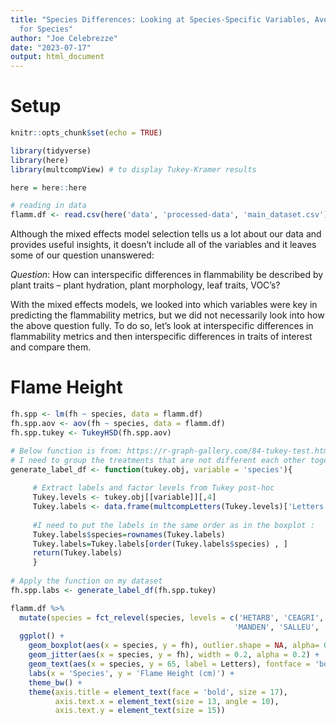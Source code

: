 ```yaml
---
title: "Species Differences: Looking at Species-Specific Variables, Average Values
  for Species"
author: "Joe Celebrezze"
date: "2023-07-17"
output: html_document
---
```


# Setup
```r
knitr::opts_chunk$set(echo = TRUE)

library(tidyverse)
library(here)
library(multcompView) # to display Tukey-Kramer results

here = here::here

# reading in data
flamm.df <- read.csv(here('data', 'processed-data', 'main_dataset.csv'))
```

Although the mixed effects model selection tells us a lot about our data and provides useful insights, it doesn't include all of the variables and it leaves some of our question unanswered:

*Question*: How can interspecific differences in flammability be described by plant traits -- plant hydration, plant morphology, leaf traits, VOC's?

With the mixed effects models, we looked into which variables were key in predicting the flammability metrics, but we did not necessarily look into how the above question fully. To do so, let's look at interspecific differences in flammability metrics and then interspecific differences in traits of interest and compare them.

# Flame Height
```r
fh.spp <- lm(fh ~ species, data = flamm.df)
fh.spp.aov <- aov(fh ~ species, data = flamm.df)
fh.spp.tukey <- TukeyHSD(fh.spp.aov)

# Below function is from: https://r-graph-gallery.com/84-tukey-test.html
# I need to group the treatments that are not different each other together.
generate_label_df <- function(tukey.obj, variable = 'species'){
 
     # Extract labels and factor levels from Tukey post-hoc 
     Tukey.levels <- tukey.obj[[variable]][,4]
     Tukey.labels <- data.frame(multcompLetters(Tukey.levels)['Letters'])
     
     #I need to put the labels in the same order as in the boxplot :
     Tukey.labels$species=rownames(Tukey.labels)
     Tukey.labels=Tukey.labels[order(Tukey.labels$species) , ]
     return(Tukey.labels)
     }
 
# Apply the function on my dataset
fh.spp.labs <- generate_label_df(fh.spp.tukey)

flamm.df %>%
  mutate(species = fct_relevel(species, levels = c('HETARB', 'CEAGRI', 'SALAPI', 'MALLAU',
                                                  'MANDEN', 'SALLEU', 'ARTCAL', 'IRIDOU', 'ERIKAR'))) %>% 
  ggplot() +
    geom_boxplot(aes(x = species, y = fh), outlier.shape = NA, alpha= 0.8) +
    geom_jitter(aes(x = species, y = fh), width = 0.2, alpha = 0.2) +
    geom_text(aes(x = species, y = 65, label = Letters), fontface = 'bold', data = fh.spp.labs) +
    labs(x = 'Species', y = 'Flame Height (cm)') +
    theme_bw() +
    theme(axis.title = element_text(face = 'bold', size = 17),
          axis.text.x = element_text(size = 13, angle = 10),
          axis.text.y = element_text(size = 15))
```

